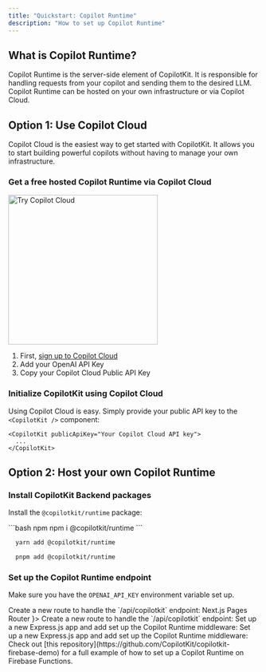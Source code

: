 ```yaml
---
title: "Quickstart: Copilot Runtime"
description: "How to set up Copilot Runtime"
---
```



## What is Copilot Runtime?

Copilot Runtime is the server-side element of CopilotKit. It is responsible for handling requests from your copilot and sending them to the desired LLM. Copilot Runtime can be hosted on your own infrastructure or via Copilot Cloud.

## Option 1: Use Copilot Cloud

Copilot Cloud is the easiest way to get started with CopilotKit. It allows you to start building powerful copilots without having to manage your own infrastructure.

### Get a free hosted Copilot Runtime via Copilot Cloud

<a href="https://cloud.copilotkit.ai/?ref=docs">
  <img src="https://github.com/CopilotKit/CopilotKit/assets/131273140/7f6159ad-d86b-4f38-9219-88312800a7f7" alt="Try Copilot Cloud" width="300"/>
</a>

1. First, <a href="https://cloud.copilotkit.ai/?ref=docs">sign up to Copilot Cloud</a>
2. Add your OpenAI API Key
3. Copy your Copilot Cloud Public API Key

### Initialize CopilotKit using Copilot Cloud

Using Copilot Cloud is easy. Simply provide your public API key to the `<CopilotKit />` component:

```tsx
<CopilotKit publicApiKey="Your Copilot Cloud API key">
  ...
</CopilotKit>
```

## Option 2: Host your own Copilot Runtime

### Install CopilotKit Backend packages

Install the `@copilotkit/runtime` package:

<CodeGroup>
```bash npm
  npm i @copilotkit/runtime
```

```bash yarn
  yarn add @copilotkit/runtime
```

```bash pnpm
  pnpm add @copilotkit/runtime
```
</CodeGroup>

### Set up the Copilot Runtime endpoint

<Note>Make sure you have the `OPENAI_API_KEY` environment variable set up.</Note>

<Tabs>
  <Tab title="Next.js API Router">
    Create a new route to handle the `/api/copilotkit` endpoint:
    <NextJSAppRouterExample />
  </Tab>
  <Tab title={
    <>Next.js Pages Router</>
  }>
    Create a new route to handle the `/api/copilotkit` endpoint:
    <NextJSPagesRouterExample />
  </Tab>
  <Tab title="Node.js (Express)">
    Set up a new Express.js app and add set up the Copilot Runtime middleware:
    <NodeExpressExample />
  </Tab>
  <Tab title="Node.js (http)">
    Set up a new Express.js app and add set up the Copilot Runtime middleware:
    <NodeExpressExample />
  </Tab>
  <Tab title="Firebase Functions">
    Check out [this repository](https://github.com/CopilotKit/copilotkit-firebase-demo) for a full example of how to set up a Copilot Runtime on Firebase Functions.
  </Tab>
</Tabs>
